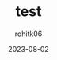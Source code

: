 ---
title: test
date: 2023-08-02
draft: false
external: false
description: Number systems are fundamental to mathematics and computing, providing a way to represent and work with quantities and values. They form the basis for various calculations and are used extensively in different fields, including computer science, engineering, and everyday life. In this blog, we will delve into the fascinating world of number systems, exploring their types, conversions, and applications.
ogImagePath: https://media.geeksforgeeks.org/wp-content/cdn-uploads/20200918224434/Number-System.png
author: "rohitk06"
---